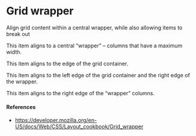 
# Grid wrapper

Align grid content within a central wrapper, while also allowing items to break out

<div className={styles.grid}>
  <div className={styles.wrapper}>
    <p>
      This item aligns to a central “wrapper” – columns that have a maximum
      width.
    </p>
  </div>
  <div className={styles.fullWidth}>
    <p>This item aligns to the edge of the grid container.</p>
  </div>
  <div className={styles.leftEdge}>
    <p>
      This item aligns to the left edge of the grid container and the right edge
      of the wrapper.
    </p>
  </div>
  <div className={styles.rightWrapper}>
    <p>This item aligns to the right edge of the “wrapper” columns.</p>
  </div>
</div>

#### References

- https://developer.mozilla.org/en-US/docs/Web/CSS/Layout_cookbook/Grid_wrapper
